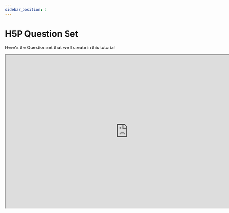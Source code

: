 ```yaml
---
sidebar_position: 3
---
```


# H5P Question Set

Here's the Question set that we'll create in this tutorial:

<iframe
  class="edlib-iframe"
  title="H5P Question set: 3D Creation Suites"
  width="800"
  height="500"
  src="https://www.edlib.com/s/resources/e36ca983-b6d4-4bf8-b4d1-5662993cd1e0"
/>
<div class="text--center">
    <em>H5P Question set: 3D Creation Suites</em>
    <br/>
    <br/>
</div>

Pending

:::info 
We are continuously trying to improve Edlib's documentation. If you have any questions or suggestions then don't hesitate to join us in [discussing](https://github.com/cerpus/Edlib/discussions/) Edlib's &mdash;ongoing and future&mdash; development. Likewise, feel free to submit [issues and enhancement](https://github.com/cerpus/Edlib/issues) requests. Your help is appreciated :wink:
:::